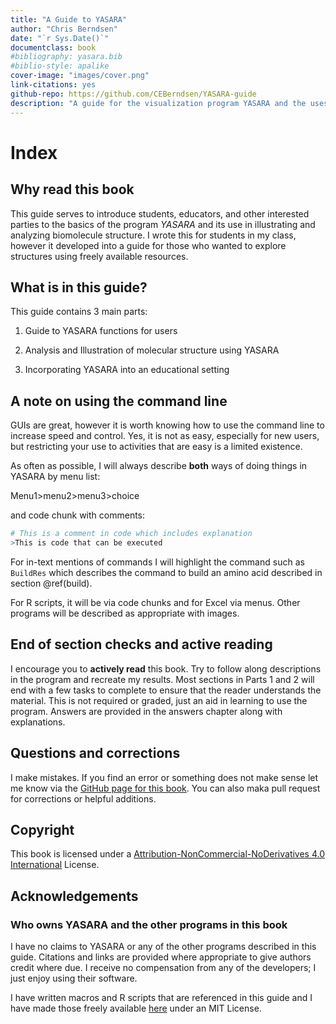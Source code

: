 ```yaml
---
title: "A Guide to YASARA"
author: "Chris Berndsen"
date: "`r Sys.Date()`"
documentclass: book
#bibliography: yasara.bib
#biblio-style: apalike
cover-image: "images/cover.png"
link-citations: yes
github-repo: https://github.com/CEBerndsen/YASARA-guide
description: "A guide for the visualization program YASARA and the uses of the program"
---
```


# Index {-}


## Why read this book {-}

This guide serves to introduce students, educators, and other interested parties to the basics of the program _YASARA_ and its use in illustrating and analyzing biomolecule structure. I wrote this for students in my class, however it developed into a guide for those who wanted to explore structures using freely available resources. 


## What is in this guide? {-}

This guide contains 3 main parts:

  1. Guide to YASARA functions for users 
  
  2. Analysis and Illustration of molecular structure using YASARA
  
  3. Incorporating YASARA into an educational setting 
  


## A note on using the command line {-}

GUIs are great, however it is worth knowing how to use the command line to increase speed and control. Yes, it is not as easy, especially for new users, but restricting your use to activities that are easy is a limited existence. 

As often as possible, I will always describe **both** ways of doing things in YASARA by menu list:

Menu1>menu2>menu3>choice 

and code chunk with comments:

```r

# This is a comment in code which includes explanation
>This is code that can be executed

```

For in-text mentions of commands I will highlight the command such as `BuildRes` which describes the command to build an amino acid described in section \@ref(build).

For R scripts, it will be via code chunks and for Excel via menus. Other programs will be described as appropriate with images.

## End of section checks and active reading {-}

I encourage you to **actively read** this book.  Try to follow along descriptions in the program and recreate my results. Most sections in Parts 1 and 2 will end with a few tasks to complete to ensure that the reader understands the material. This is not required or graded, just an aid in learning to use the program.  Answers are provided in the answers chapter along with explanations.


## Questions and corrections {-}

I make mistakes. If you find an error or something does not make sense let me know via the [GitHub page for this book](https://github.com/CEBerndsen/YASARA-guide).  You can also maka pull request for corrections or helpful additions.

## Copyright {-}

This book is licensed under a [Attribution-NonCommercial-NoDerivatives 4.0 International](https://creativecommons.org/licenses/by-nc-nd/4.0/legalcode) License.

## Acknowledgements {-}


### Who owns YASARA and the other programs in this book {-}

I have no claims to YASARA or any of the other programs described in this guide. Citations and links are provided where appropriate to give authors credit where due. I receive no compensation from any of the developers; I just enjoy using their software.

I have written macros and R scripts that are referenced in this guide and I have made those freely available [here](https://github.com/CEBerndsen/YASARA-guide) under an MIT License.
